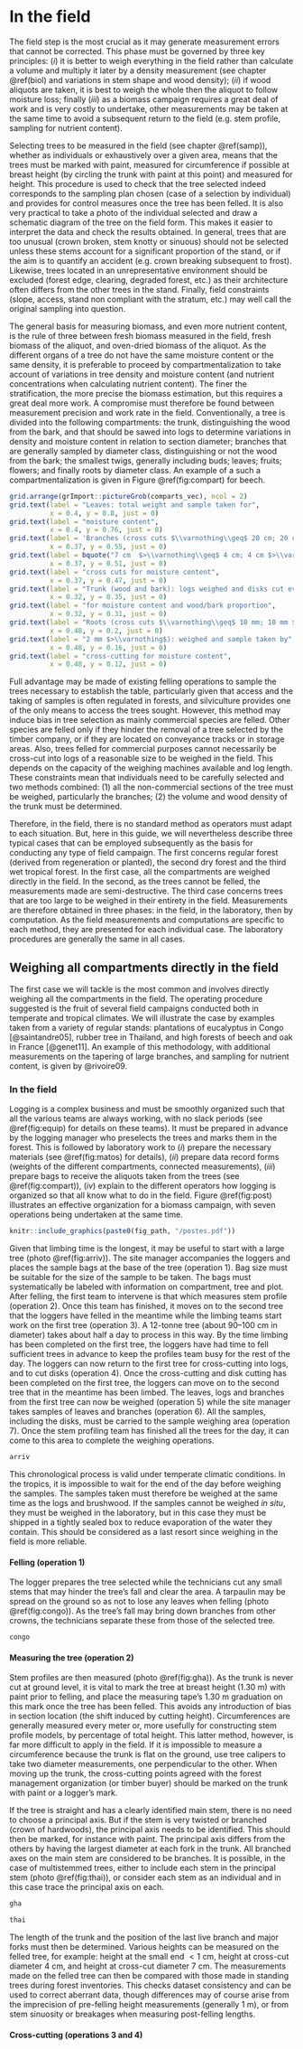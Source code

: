 

# In the field {#ter}

The field step is the most crucial as it may generate measurement errors that cannot be corrected. This phase must be governed by three key principles: (*i*) it is better to weigh everything in the field rather than calculate a volume and multiply it later by a density measurement (see chapter \@ref(biol) and variations in stem shape and wood density); (*ii*) if wood aliquots are taken, it is best to weigh the whole then the aliquot to follow moisture loss; finally (*iii*) as a biomass campaign requires a great deal of work and is very costly to undertake, other measurements may be taken at the same time to avoid a subsequent return to the field (e.g. stem profile, sampling for nutrient content).

Selecting trees to be measured in the field (see chapter \@ref(samp)), whether as individuals or exhaustively over a given area, means that the trees must be marked with paint, measured for circumference if possible at breast height (by circling the trunk with paint at this point) and measured for height. This procedure is used to check that the tree selected indeed corresponds to the sampling plan chosen (case of a selection by individual) and provides for control measures once the tree has been felled. It is also very practical to take a photo of the individual selected and draw a schematic diagram of the tree on the field form. This makes it easier to interpret the data and check the results obtained. In general, trees that are too unusual (crown broken, stem knotty or sinuous) should not be selected unless these stems account for a significant proportion of the stand, or if the aim is to quantify an accident (e.g. crown breaking subsequent to frost). Likewise, trees located in an unrepresentative environment should be excluded (forest edge, clearing, degraded forest, etc.) as their architecture often differs from the other trees in the stand. Finally, field constraints (slope, access, stand non compliant with the stratum, etc.) may well call the original sampling into question.

The general basis for measuring biomass, and even more nutrient content, is the rule of three between fresh biomass measured in the field, fresh biomass of the aliquot, and oven-dried biomass of the aliquot. As the different organs of a tree do not have the same moisture content or the same density, it is preferable to proceed by compartmentalization to take account of variations in tree density and moisture content (and nutrient concentrations when calculating nutrient content). The finer the stratification, the more precise the biomass estimation, but this requires a great deal more work. A compromise must therefore be found between measurement precision and work rate in the field. Conventionally, a tree is divided into the following compartments: the trunk, distinguishing the wood from the bark, and that should be sawed into logs to determine variations in density and moisture content in relation to section diameter; branches that are generally sampled by diameter class, distinguishing or not the wood from the bark; the smallest twigs, generally including buds; leaves; fruits; flowers; and finally roots by diameter class. An example of a such a compartmentalization is given in Figure \@ref(fig:compart) for beech.


```r

grid.arrange(grImport::pictureGrob(comparts_vec), ncol = 2)
grid.text(label = "Leaves: total weight and sample taken for", 
          x = 0.4, y = 0.8, just = 0)
grid.text(label = "moisture content", 
          x = 0.4, y = 0.76, just = 0)
grid.text(label = 'Branches (cross cuts $\\varnothing\\geq$ 20 cm; 20 cm $>\\varnothing\\geq$ 7 cm;',
          x = 0.37, y = 0.55, just = 0)
grid.text(label = bquote("7 cm  $>\\varnothing\\geq$ 4 cm; 4 cm $>\\varnothing$): weighed and sample taken of"),
          x = 0.37, y = 0.51, just = 0)
grid.text(label = "cross cuts for moisture content",
          x = 0.37, y = 0.47, just = 0)
grid.text(label = "Trunk (wood and bark): logs weighed and disks cut every 2 m",
          x = 0.32, y = 0.35, just = 0)
grid.text(label = "for moisture content and wood/bark proportion",
          x = 0.32, y = 0.31, just = 0)
grid.text(label = "Roots (cross cuts $\\varnothing\\geq$ 10 mm; 10 mm $>\\varnothing\\geq$ 2 mm;",
          x = 0.48, y = 0.2, just = 0)
grid.text(label = "2 mm $>\\varnothing$): weighed and sample taken by",
          x = 0.48, y = 0.16, just = 0)
grid.text(label = "cross-cutting for moisture content",
          x = 0.48, y = 0.12, just = 0)

```

Full advantage may be made of existing felling operations to sample the trees necessary to establish the table, particularly given that access and the taking of samples is often regulated in forests, and silviculture provides one of the only means to access the trees sought. However, this method may induce bias in tree selection as mainly commercial species are felled. Other species are felled only if they hinder the removal of a tree selected by the timber company, or if they are located on conveyance tracks or in storage areas. Also, trees felled for commercial purposes cannot necessarily be cross-cut into logs of a reasonable size to be weighed in the field. This depends on the capacity of the weighing machines available and log length. These constraints mean that individuals need to be carefully selected and two methods combined: (1) all the non-commercial sections of the tree must be weighed, particularly the branches; (2) the volume and wood density of the trunk must be determined.

Therefore, in the field, there is no standard method as operators must adapt to each situation. But, here in this guide, we will nevertheless describe three typical cases that can be employed subsequently as the basis for conducting any type of field campaign. The first concerns regular forest (derived from regeneration or planted), the second dry forest and the third wet tropical forest. In the first case, all the compartments are weighed directly in the field. In the second, as the trees cannot be felled, the measurements made are semi-destructive. The third case concerns trees that are too large to be weighed in their entirety in the field. Measurements are therefore obtained in three phases: in the field, in the laboratory, then by computation. As the field measurements and computations are specific to each method, they are presented for each individual case. The laboratory procedures are generally the same in all cases.


## Weighing all compartments directly in the field {#pese}

The first case we will tackle is the most common and involves directly weighing all the compartments in the field. The operating procedure suggested is the fruit of several field campaigns conducted both in temperate and tropical climates. We will illustrate the case by examples taken from a variety of regular stands: plantations of eucalyptus in Congo [@saintandre05], rubber tree in Thailand, and high forests of beech and oak in France [@genet11]. An example of this methodology, with additional measurements on the tapering of large branches, and sampling for nutrient content, is given by @rivoire09.


### In the field

Logging is a complex business and must be smoothly organized such that all the various teams are always working, with no slack periods (see \@ref(fig:equip) for details on these teams). It must be prepared in advance by the logging manager who preselects the trees and marks them in the forest. This is followed by laboratory work to (*i*) prepare the necessary materials (see \@ref(fig:matos) for details), (*ii*) prepare data record forms (weights of the different compartments, connected measurements), (*iii*) prepare bags to receive the aliquots taken from the trees (see \@ref(fig:compart)), (*iv*) explain to the different operators how logging is organized so that all know what to do in the field. Figure \@ref(fig:post) illustrates an effective organization for a biomass campaign, with seven operations being undertaken at the same time.

```r

knitr::include_graphics(paste0(fig_path, "/postes.pdf"))

```

Given that limbing time is the longest, it may be useful to start with a large tree (photo \@ref(fig:arriv)). The site manager accompanies the loggers and places the sample bags at the base of the tree (operation 1). Bag size must be suitable for the size of the sample to be taken. The bags must systematically be labeled with information on compartment, tree and plot. After felling, the first team to intervene is that which measures stem profile (operation 2). Once this team has finished, it moves on to the second tree that the loggers have felled in the meantime while the limbing teams start work on the first tree (operation 3). A 12-tonne tree (about 90--100 cm in diameter) takes about half a day to process in this way. By the time limbing has been completed on the first tree, the loggers have had time to fell sufficient trees in advance to keep the profiles team busy for the rest of the day. The loggers can now return to the first tree for cross-cutting into logs, and to cut disks (operation 4). Once the cross-cutting and disk cutting has been completed on the first tree, the loggers can move on to the second tree that in the meantime has been limbed. The leaves, logs and branches from the first tree can now be weighed (operation 5) while the site manager takes samples of leaves and branches (operation 6). All the samples, including the disks, must be carried to the sample weighing area (operation 7). Once the stem profiling team has finished all the trees for the day, it can come to this area to complete the weighing operations.

```r

arriv

```

This chronological process is valid under temperate climatic conditions. In the tropics, it is impossible to wait for the end of the day before weighing the samples. The samples taken must therefore be weighed at the same time as the logs and brushwood. If the samples cannot be weighed *in situ*, they must be weighed in the laboratory, but in this case they must be shipped in a tightly sealed box to reduce evaporation of the water they contain. This should be considered as a last resort since weighing in the field is more reliable.


#### Felling (operation 1) {-}

The logger prepares the tree selected while the technicians cut any small stems that may hinder the tree's fall and clear the area. A tarpaulin may be spread on the ground so as not to lose any leaves when felling (photo \@ref(fig:congo)). As the tree's fall may bring down branches from other crowns, the technicians separate these from those of the selected tree.

```r

congo

```


#### Measuring the tree (operation 2) {-}

Stem profiles are then measured (photo \@ref(fig:gha)). As the trunk is never cut at ground level, it is vital to mark the tree at breast height (1.30 m) with paint prior to felling, and place the measuring tape's 1.30 m graduation on this mark once the tree has been felled. This avoids any introduction of bias in section location (the shift induced by cutting height). Circumferences are generally measured every meter or, more usefully for constructing stem profile models, by percentage of total height. This latter method, however, is far more difficult to apply in the field. If it is impossible to measure a circumference because the trunk is flat on the ground, use tree calipers to take two diameter measurements, one perpendicular to the other. When moving up the trunk, the cross-cutting points agreed with the forest management organization (or timber buyer) should be marked on the trunk with paint or a logger's mark.

If the tree is straight and has a clearly identified main stem, there is no need to choose a principal axis. But if the stem is very twisted or branched (crown of hardwoods), the principal axis needs to be identified. This should then be marked, for instance with paint. The principal axis differs from the others by having the largest diameter at each fork in the trunk. All branched axes on the main stem are considered to be branches. It is possible, in the case of multistemmed trees, either to include each stem in the principal stem (photo \@ref(fig:thai)), or consider each stem as an individual and in this case trace the principal axis on each.

```r

gha

```

```r

thai

```

The length of the trunk and the position of the last live branch and major forks must then be determined. Various heights can be measured on the felled tree, for example: height at the small end $<1$ cm, height at cross-cut diameter 4 cm, and height at cross-cut diameter 7 cm. The measurements made on the felled tree can then be compared with those made in standing trees during forest inventories. This checks dataset consistency and can be used to correct aberrant data, though differences may of course arise from the imprecision of pre-felling height measurements (generally 1 m), or from stem sinuosity or breakages when measuring post-felling lengths.


#### Cross-cutting (operations 3 and 4) {-}


